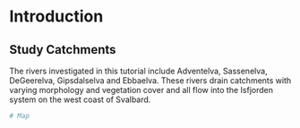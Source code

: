# Introduction 

## Study Catchments

The rivers investigated in this tutorial include Adventelva, Sassenelva, DeGeerelva, Gipsdalselva and Ebbaelva. These rivers drain catchments with varying morphology and vegetation cover and all flow into the Isfjorden system on the west coast of Svalbard. 

```r
# Map

```



